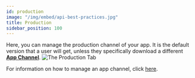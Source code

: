 ```yaml
---
id: production
image: "/img/embed/api-best-practices.jpg"
title: Production
sidebar_position: 100
---
```


Here, you can manage the production channel of your app. It is the default version that a user will get,
unless they specifically download a different [**App Channel**](./testing).
![The Production Tab](/assets/tools/developers-console/release-management/production/index.jpg)

For information on how to manage an app channel, click [here](.#manage-an-app-channel).